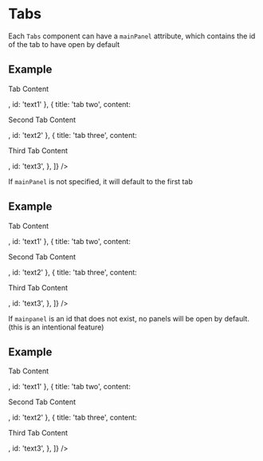 

<Meta title="Components/Tabs/mainPanel" component={Tabs} />

# Tabs

Each `Tabs` component can have a `mainPanel` attribute, which contains the id of the tab to have open by default

## Example

<Canvas>
  <Tabs
    id="unique1"
    mainPanel="text2"
    panels={[
      { title: 'tab one', content: <p>Tab Content</p>, id: 'text1' },
      { title: 'tab two', content: <p>Second Tab Content</p>, id: 'text2' },
      {
        title: 'tab three',
        content: <p>Third Tab Content</p>,
        id: 'text3',
      },
    ]}
  />
</Canvas>

If `mainPanel` is not specified, it will default to the first tab

## Example

<Canvas>
  <Tabs
    id="unique1"
    panels={[
      { title: 'tab one', content: <p>Tab Content</p>, id: 'text1' },
      { title: 'tab two', content: <p>Second Tab Content</p>, id: 'text2' },
      {
        title: 'tab three',
        content: <p>Third Tab Content</p>,
        id: 'text3',
      },
    ]}
  />
</Canvas>

If `mainpanel` is an id that does not exist, no panels will be open by default. (this is an intentional feature)

## Example

<Canvas>
  <Tabs
    id="unique1"
    mainPanel="non-existant"
    panels={[
      { title: 'tab one', content: <p>Tab Content</p>, id: 'text1' },
      { title: 'tab two', content: <p>Second Tab Content</p>, id: 'text2' },
      {
        title: 'tab three',
        content: <p>Third Tab Content</p>,
        id: 'text3',
      },
    ]}
  />
</Canvas>
